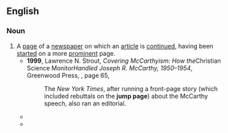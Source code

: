==English==

===Noun===
{{en-noun}}
# A [[page]] of a [[newspaper]] on which an [[article]] is [[continue]]d, having been [[start]]ed on a more [[prominent]] page.
#* '''1999''', Lawrence N. Strout, ''Covering McCarthyism: How the ''Christian Science Monitor'' Handled Joseph R. McCarthy, 1950–1954'', Greenwood Press, {{ISBN|0313310912}}, page 65,
#*: The ''New York Times'',<!--sic The not italicized--> after running a front-page story (which included rebuttals on the '''jump page''') about the McCarthy speech, also ran an editorial.
#* {{quote-book|en|year=2005|author=John C. Whitehead|title=A Life In Leadership: From D-Day to Ground Zero|publisher=Basic Books|isbn=0465050549|page=88
|passage=Who, I wondered, was included among the et al.?<!--sic no ital no quote--> I hastily turned to the '''jump page''' and saw that, sure enough, along with eighteen others... there was Goldman Sachs.}}
#* {{quote-book|en|year=2006|author=Meyer L. Stein|author2=Susan F. Paterno|author3=R. Christopher Burnett|title=Newswriter's Handbook: An Introduction To Journalism|publisher=Blackwell Publishing|isbn=0813827213|page=310
|passage='''sidebar''' &nbsp; A facet of a major story that usually runs on the same page or '''jump page'''; features angles not covered in main story.}}